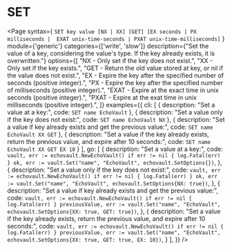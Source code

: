 # SET

<Page
  syntax={
  `SET key value [NX | XX] [GET] [EX seconds | PX milliseconds | 
EXAT unix-time-seconds | PXAT unix-time-milliseconds]`
  }
  module={'generic'}
  categories={['write', 'slow']}
  description={"Set the value of a key, considering the value's type. If the key already exists, it is overwritten."}
  options={[
    "NX - Only set if the key does not exist.",
    "XX - Only set if the key exists.",
    "GET - Return the old value stored at key, or nil if the value does not exist.",
    "EX - Expire the key after the specified number of seconds (positive integer).",
    "PX - Expire the key after the specified number of milliseconds (positive integer).",
    "EXAT - Expire at the exact time in unix seconds (positive integer).",
    "PXAT - Expire at the exat time in unix milliseconds (positive integer).",
  ]}
  examples={{
    cli: [
    {
      description: "Set a value at a key:",
      code: `SET name EchoVault`
    },
    {
      description: "Set a value only if the key does not exist:",
      code: `SET name EchoVault NX`
    },
    {
      description: "Set a value if key already exists and get the previous value:",
      code: `SET name EchoVault XX GET`
    },
    {
      description: "Set a value if the key already exists, return the previous value, and expire after 10 seconds:",
      code: `SET name EchoVault XX GET EX 10`
    }
    ],
    go: [
    {
      description: "Set a value at a key:",
      code: `vault, err := echovault.NewEchoVault()
if err != nil {
  log.Fatal(err)
}
ok, err := vault.Set("name", "EchoVault", echovault.SetOptions{})`,
    },
    {
      description: "Set a value only if the key does not exist:",
      code: `vault, err := echovault.NewEchoVault()
if err != nil {
  log.Fatal(err)
}
ok, err := vault.Set("name", "EchoVault", echovault.SetOptions{NX: true})`,
    },
    {
      description: "Set a value if key already exists and get the previous value:",
      code: `vault, err := echovault.NewEchoVault()
if err != nil {
  log.Fatal(err)
}
previousValue, err := vault.Set("name", "EchoVault", echovault.SetOptions{XX: true, GET: true})`,
    },
    {
      description: "Set a value if the key already exists, return the previous value, and expire after 10 seconds:",
      code: `vault, err := echovault.NewEchoVault()
if err != nil {
  log.Fatal(err)
}
previousValue, err := vault.Set("name", "EchoVault", echovault.SetOptions{XX: true, GET: true, EX: 10})`,
    }
    ],
  }}
/>
